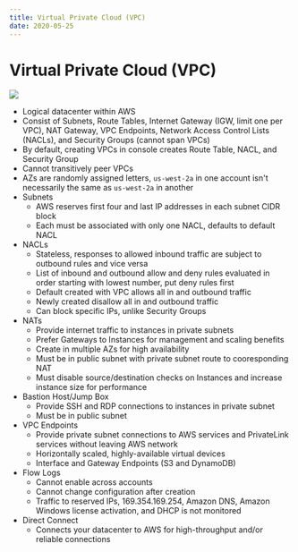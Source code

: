 ```yaml
---
title: Virtual Private Cloud (VPC)
date: 2020-05-25
---
```


# Virtual Private Cloud (VPC)

![](../../assets/vpc-diagram.png)

- Logical datacenter within AWS
- Consist of Subnets, Route Tables, Internet Gateway (IGW, limit one per VPC), NAT Gateway, VPC Endpoints, Network Access Control Lists (NACLs), and Security Groups (cannot span VPCs)
- By default, creating VPCs in console creates Route Table, NACL, and Security Group
- Cannot transitively peer VPCs
- AZs are randomly assigned letters, `us-west-2a` in one account isn't necessarily the same as `us-west-2a` in another
- Subnets
  - AWS reserves first four and last IP addresses in each subnet CIDR block
  - Each must be associated with only one NACL, defaults to default NACL
- NACLs
  - Stateless, responses to allowed inbound traffic are subject to outbound rules and vice versa
  - List of inbound and outbound allow and deny rules evaluated in order starting with lowest number, put deny rules first
  - Default created with VPC allows all in and outbound traffic
  - Newly created disallow all in and outbound traffic
  - Can block specific IPs, unlike Security Groups
- NATs
  - Provide internet traffic to instances in private subnets
  - Prefer Gateways to Instances for management and scaling benefits
  - Create in multiple AZs for high availability
  - Must be in public subnet with private subnet route to cooresponding NAT
  - Must disable source/destination checks on Instances and increase instance size for performance
- Bastion Host/Jump Box
  - Provide SSH and RDP connections to instances in private subnet
  - Must be in public subnet
- VPC Endpoints
  - Provide private subnet connections to AWS services and PrivateLink services without leaving AWS network
  - Horizontally scaled, highly-available virtual devices
  - Interface and Gateway Endpoints (S3 and DynamoDB)
- Flow Logs
  - Cannot enable across accounts
  - Cannot change configuration after creation
  - Traffic to reserved IPs, 169.354.169.254, Amazon DNS, Amazon Windows license activation, and DHCP is not monitored
- Direct Connect
  - Connects your datacenter to AWS for high-throughput and/or reliable connections
